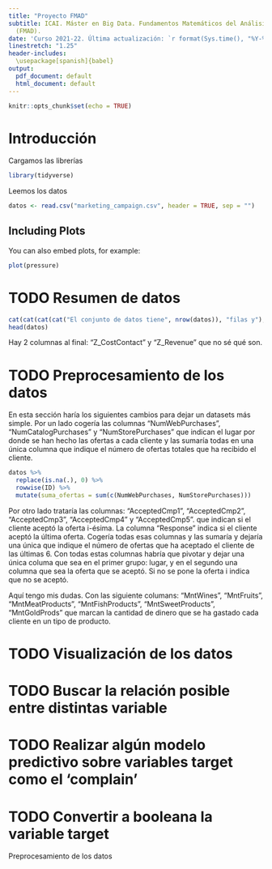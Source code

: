 ```yaml
---
title: "Proyecto FMAD"
subtitle: ICAI. Máster en Big Data. Fundamentos Matemáticos del Análisis de Datos
  (FMAD).
date: 'Curso 2021-22. Última actualización: `r format(Sys.time(), "%Y-%m-%d")`'
linestretch: "1.25"
header-includes:
  \usepackage[spanish]{babel}
output:
  pdf_document: default
  html_document: default
---
```


\begin{center}
\includegraphics{logoicai.png}
\end{center}

```r
knitr::opts_chunk$set(echo = TRUE)
```

\newpage
\tableofcontents
\newpage


# Introducción

Cargamos las librerías
```r
library(tidyverse)
```

Leemos los datos
```r
datos <- read.csv("marketing_campaign.csv", header = TRUE, sep = "")
```

\newpage

## Including Plots

You can also embed plots, for example:

```r
plot(pressure)
```

\newpage

# TODO Resumen de datos
```r
cat(cat(cat(cat("El conjunto de datos tiene", nrow(datos)), "filas y"), ncol(datos)), "columnas")
head(datos)
```
Hay 2 columnas al final: "Z_CostContact" y "Z_Revenue" que no sé qué son.

\newpage


# TODO Preprocesamiento de los datos
En esta sección haría los siguientes cambios para dejar un datasets más simple.
Por un lado cogería las columnas "NumWebPurchases", "NumCatalogPurchases" y "NumStorePurchases" que indican el lugar por donde se han hecho las ofertas a cada cliente y las sumaría todas en una única columna que indique el número de ofertas totales que ha recibido el cliente.
```r
datos %>%
  replace(is.na(.), 0) %>%
  rowwise(ID) %>%
  mutate(suma_ofertas = sum(c(NumWebPurchases, NumStorePurchases)))
```


Por otro lado trataría las columnas: "AcceptedCmp1", "AcceptedCmp2", "AcceptedCmp3", "AcceptedCmp4" y "AcceptedCmp5". que indican si el cliente aceptó la oferta i-ésima.
La columna "Response" indica si el cliente aceptó la última oferta.
Cogería todas esas columnas y las sumaría y dejaría una única que indique el número de ofertas que ha aceptado el cliente de las últimas 6.
Con todas estas columnas habría que pivotar y dejar una única columa que sea en el primer grupo: lugar, y en el segundo una columna que sea la oferta que se aceptó.
Si no se pone la oferta i indica que no se aceptó.






Aquí tengo mis dudas. Con las siguiente columans: "MntWines", "MntFruits", "MntMeatProducts",  "MntFishProducts",  "MntSweetProducts",  "MntGoldProds" que marcan la cantidad de dinero que se ha gastado cada cliente en un tipo de producto.

\newpage

# TODO Visualización de los datos
# TODO Buscar la relación posible entre distintas variable
# TODO Realizar algún modelo predictivo sobre variables target como el 'complain' 
# TODO Convertir a booleana la variable target

Preprocesamiento de los datos
```r

```

